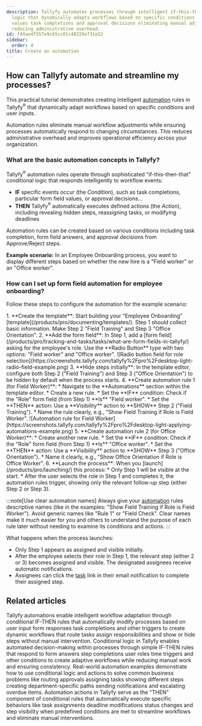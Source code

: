 ```yaml
---
description: Tallyfy automates processes through intelligent if-this-then-that conditional
  logic that dynamically adapts workflows based on specific conditions like form field
  values task completions and approval decisions eliminating manual adjustments and
  reducing administrative overhead.
id: f44aedf557e9c65cc01c48328e731e52
sidebar:
  order: 4
title: Create an automation
---
```



## How can Tallyfy automate and streamline my processes?

This practical tutorial demonstrates creating intelligent [automation](/products/pro/documenting/templates/automations/) rules in Tallyfy<sup>®</sup> that dynamically adapt workflows based on specific conditions and user inputs.

Automation rules eliminate manual workflow adjustments while ensuring processes automatically respond to changing circumstances. This reduces administrative overhead and improves operational efficiency across your organization.

### What are the basic automation concepts in Tallyfy?

Tallyfy<sup>®</sup> automation rules operate through sophisticated "if-this-then-that" conditional logic that responds intelligently to workflow events:

*   **IF** specific events occur (the *Condition*), such as task completions, particular form field values, or approval decisions...
*   **THEN** Tallyfy<sup>®</sup> automatically executes defined actions (the *Action*), including revealing hidden steps, reassigning tasks, or modifying deadlines

Automation rules can be created based on various conditions including task completion, form field answers, and approval decisions from Approve/Reject steps.

**Example scenario:** In an Employee Onboarding process, you want to display different steps based on whether the new hire is a "Field worker" or an "Office worker".

### How can I set up form field automation for employee onboarding?

Follow these steps to configure the automation for the example scenario:

<Steps>
1.  **Create the template**: Start building your "Employee Onboarding" [template](/products/pro/documenting/templates/). Step 1 should collect basic information. Make Step 2 "Field Training" and Step 3 "Office Orientation".
2.  **Add the form field**: In Step 1, add a [form field](/products/pro/tracking-and-tasks/tasks/what-are-form-fields-in-tallyfy/) asking for the employee's role. Use the **Radio Button** type with two options: "Field worker" and "Office worker".
    ![Radio button field for role selection](https://screenshots.tallyfy.com/tallyfy%2Fpro%2Fdesktop-light-radio-field-example.png)
3.  **Hide steps initially**: In the template editor, configure both Step 2 ("Field Training") and Step 3 ("Office Orientation") to be hidden by default when the process starts.
4.  **Create automation rule 1 (for Field Worker)**:
    *   Navigate to the **Automations** section within the template editor.
    *   Create a new rule.
    *   Set the **IF** condition: Check if the "Role" form field (from Step 1) **Is** "Field worker".
    *   Set the **THEN** action: Use a **Visibility** action to **SHOW** Step 2 ("Field Training").
    *   Name the rule clearly, e.g., "Show Field Training if Role is Field Worker".
        ![Automation rule for Field Worker](https://screenshots.tallyfy.com/tallyfy%2Fpro%2Fdesktop-light-applying-automations-example.png)
5.  **Create automation rule 2 (for Office Worker)**:
    *   Create another new rule.
    *   Set the **IF** condition: Check if the "Role" form field (from Step 1) **Is** "Office worker".
    *   Set the **THEN** action: Use a **Visibility** action to **SHOW** Step 3 ("Office Orientation").
    *   Name it clearly, e.g., "Show Office Orientation if Role is Office Worker".
6.  **Launch the process**: When you [launch](/products/pro/launching/) this process:
    *   Only Step 1 will be visible at the start.
    *   After the user selects the role in Step 1 and completes it, the automation rules trigger, showing only the relevant follow-up step (either Step 2 or Step 3).
</Steps>

:::note[Use clear automation names]
Always give your [automation](/products/pro/documenting/templates/automations/) rules descriptive names (like in the examples: "Show Field Training if Role is Field Worker"). Avoid generic names like "Rule 1" or "Field Check". Clear names make it much easier for you and others to understand the purpose of each rule later without needing to examine its conditions and actions.
:::

What happens when the process launches:

* Only Step 1 appears as assigned and visible initially.
* After the employee selects their role in Step 1, the relevant step (either 2 or 3) becomes assigned and visible. The designated assignees receive automatic notifications.
* Assignees can click the [task](/products/pro/tracking-and-tasks/tasks/) link in their email notification to complete their assigned step.


## Related articles
<CardGrid>
<LinkTitleCard header="<b>Templates > Automations</b>" href="/products/pro/documenting/templates/automations/" > Tallyfy automations enable intelligent workflow adaptation through conditional IF-THEN rules that automatically modify processes based on user input form responses task completions and other triggers to create dynamic workflows that route tasks assign responsibilities and show or hide steps without manual intervention. </LinkTitleCard>
<LinkTitleCard header="<b>Automations > Conditionals</b>" href="/products/pro/documenting/templates/automations/conditionals/" > Conditional logic in Tallyfy enables automated decision-making within processes through simple IF-THEN rules that respond to form answers step completions user roles time triggers and other conditions to create adaptive workflows while reducing manual work and ensuring consistency. </LinkTitleCard>
<LinkTitleCard header="<b>Automations > Examples</b>" href="/products/pro/documenting/templates/automations/examples/" > Real-world automation examples demonstrate how to use conditional logic and actions to solve common business problems like routing approvals assigning tasks showing different steps creating department-specific paths sending notifications and escalating overdue items. </LinkTitleCard>
<LinkTitleCard header="<b>Automations > Actions</b>" href="/products/pro/documenting/templates/automations/actions/" > Automation actions in Tallyfy serve as the "THEN" component of conditional rules that automatically execute specific behaviors like task assignments deadline modifications status changes and step visibility when predefined conditions are met to streamline workflows and eliminate manual interventions. </LinkTitleCard>
</CardGrid>